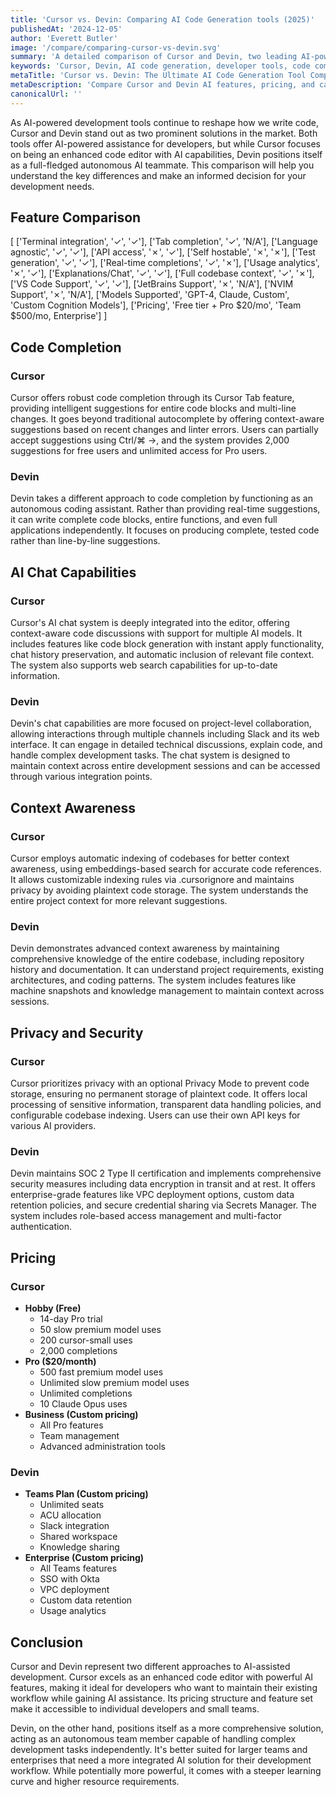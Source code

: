 ```yaml
---
title: 'Cursor vs. Devin: Comparing AI Code Generation tools (2025)'
publishedAt: '2024-12-05'
author: 'Everett Butler'
image: '/compare/comparing-cursor-vs-devin.svg'
summary: 'A detailed comparison of Cursor and Devin, two leading AI-powered development tools, analyzing their features, capabilities, and pricing to help developers make an informed choice.'
keywords: 'Cursor, Devin, AI code generation, developer tools, code completion, VS Code, AI programming assistant, software development tools'
metaTitle: 'Cursor vs. Devin: The Ultimate AI Code Generation Tool Comparison (2025)'
metaDescription: 'Compare Cursor and Devin AI features, pricing, and capabilities to choose the best AI-powered development tool for your coding needs in 2025.'
canonicalUrl: ''
---
```


As AI-powered development tools continue to reshape how we write code, Cursor and Devin stand out as two prominent solutions in the market. Both tools offer AI-powered assistance for developers, but while Cursor focuses on being an enhanced code editor with AI capabilities, Devin positions itself as a full-fledged autonomous AI teammate. This comparison will help you understand the key differences and make an informed decision for your development needs.

## Feature Comparison

[
      ['Terminal integration', '✓', '✓'],
      ['Tab completion', '✓', 'N/A'],
      ['Language agnostic', '✓', '✓'],
      ['API access', '✗', '✓'],
      ['Self hostable', '✗', '✗'],
      ['Test generation', '✓', '✓'],
      ['Real-time completions', '✓', '✗'],
      ['Usage analytics', '✗', '✓'],
      ['Explanations/Chat', '✓', '✓'],
      ['Full codebase context', '✓', '✗'],
      ['VS Code Support', '✓', '✓'],
      ['JetBrains Support', '✗', 'N/A'],
      ['NVIM Support', '✗', 'N/A'],
      ['Models Supported', 'GPT-4, Claude, Custom', 'Custom Cognition Models'],
      ['Pricing', 'Free tier + Pro $20/mo', 'Team $500/mo, Enterprise']
   ]

## Code Completion

### Cursor
Cursor offers robust code completion through its Cursor Tab feature, providing intelligent suggestions for entire code blocks and multi-line changes. It goes beyond traditional autocomplete by offering context-aware suggestions based on recent changes and linter errors. Users can partially accept suggestions using Ctrl/⌘ →, and the system provides 2,000 suggestions for free users and unlimited access for Pro users.

### Devin
Devin takes a different approach to code completion by functioning as an autonomous coding assistant. Rather than providing real-time suggestions, it can write complete code blocks, entire functions, and even full applications independently. It focuses on producing complete, tested code rather than line-by-line suggestions.

## AI Chat Capabilities

### Cursor
Cursor's AI chat system is deeply integrated into the editor, offering context-aware code discussions with support for multiple AI models. It includes features like code block generation with instant apply functionality, chat history preservation, and automatic inclusion of relevant file context. The system also supports web search capabilities for up-to-date information.

### Devin
Devin's chat capabilities are more focused on project-level collaboration, allowing interactions through multiple channels including Slack and its web interface. It can engage in detailed technical discussions, explain code, and handle complex development tasks. The chat system is designed to maintain context across entire development sessions and can be accessed through various integration points.

## Context Awareness

### Cursor
Cursor employs automatic indexing of codebases for better context awareness, using embeddings-based search for accurate code references. It allows customizable indexing rules via .cursorignore and maintains privacy by avoiding plaintext code storage. The system understands the entire project context for more relevant suggestions.

### Devin
Devin demonstrates advanced context awareness by maintaining comprehensive knowledge of the entire codebase, including repository history and documentation. It can understand project requirements, existing architectures, and coding patterns. The system includes features like machine snapshots and knowledge management to maintain context across sessions.

## Privacy and Security

### Cursor
Cursor prioritizes privacy with an optional Privacy Mode to prevent code storage, ensuring no permanent storage of plaintext code. It offers local processing of sensitive information, transparent data handling policies, and configurable codebase indexing. Users can use their own API keys for various AI providers.

### Devin
Devin maintains SOC 2 Type II certification and implements comprehensive security measures including data encryption in transit and at rest. It offers enterprise-grade features like VPC deployment options, custom data retention policies, and secure credential sharing via Secrets Manager. The system includes role-based access management and multi-factor authentication.

## Pricing

### Cursor
- **Hobby (Free)**
  - 14-day Pro trial
  - 50 slow premium model uses
  - 200 cursor-small uses
  - 2,000 completions
- **Pro ($20/month)**
  - 500 fast premium model uses
  - Unlimited slow premium model uses
  - Unlimited completions
  - 10 Claude Opus uses
- **Business (Custom pricing)**
  - All Pro features
  - Team management
  - Advanced administration tools

### Devin
- **Teams Plan (Custom pricing)**
  - Unlimited seats
  - ACU allocation
  - Slack integration
  - Shared workspace
  - Knowledge sharing
- **Enterprise (Custom pricing)**
  - All Teams features
  - SSO with Okta
  - VPC deployment
  - Custom data retention
  - Usage analytics

## Conclusion

Cursor and Devin represent two different approaches to AI-assisted development. Cursor excels as an enhanced code editor with powerful AI features, making it ideal for developers who want to maintain their existing workflow while gaining AI assistance. Its pricing structure and feature set make it accessible to individual developers and small teams.

Devin, on the other hand, positions itself as a more comprehensive solution, acting as an autonomous team member capable of handling complex development tasks independently. It's better suited for larger teams and enterprises that need a more integrated AI solution for their development workflow. While potentially more powerful, it comes with a steeper learning curve and higher resource requirements.
